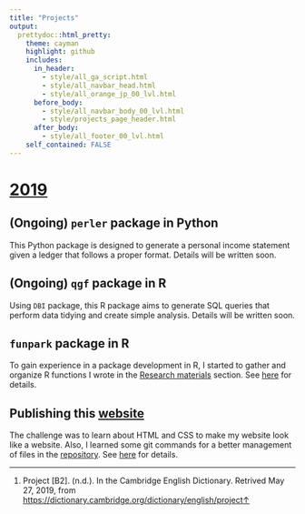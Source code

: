 ```yaml
---
title: "Projects"
output: 
  prettydoc::html_pretty:
    theme: cayman
    highlight: github
    includes:
      in_header: 
        - style/all_ga_script.html
        - style/all_navbar_head.html
        - style/all_orange_jp_00_lvl.html
      before_body:
        - style/all_navbar_body_00_lvl.html
        - style/projects_page_header.html
      after_body:
        - style/all_footer_00_lvl.html
    self_contained: FALSE
---
```



# [2019](projects/2019.html)

## (Ongoing) `perler` package in Python

This Python package is designed to generate a personal income statement given a ledger that follows a proper format. Details will be written soon.


## (Ongoing) `qgf` package in R

Using `DBI` package, this R package aims to generate SQL queries that perform data tidying and create simple analysis. Details will be written soon.


## `funpark` package in R

To gain experience in a package development in R, I started to gather and organize R functions I wrote in the [Research materials](research_materials.html) section. See [here](projects/2019/funpark.html) for details.



## Publishing this [website](https://joon3216.github.io)

The challenge was to learn about HTML and CSS to make my website look like a website. Also, I learned some git commands for a better management of files in the [repository](https://github.com/joon3216/joon3216.github.io). See [here](projects/2019/publishing_website.html) for details.



















<!-- note: (n.d.) stands for "no date" -->

<!--html_preserve-->
<div class="footnotes">
<hr />
<ol>
<li id="fn1"><p>Project [B2]. (n.d.). In the Cambridge English Dictionary. Retrived May 27, 2019, from <a href="https://dictionary.cambridge.org/dictionary/english/project" class="uri">https://dictionary.cambridge.org/dictionary/english/project</a><a href="#fnref1">&uarr;</a></p></li>
</ol>
</div>
<!--/html_preserve-->





